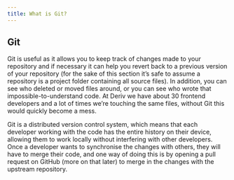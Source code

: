 ```yaml
---
title: What is Git?
---
```


## Git
Git is useful as it allows you to keep track of changes made to your repository and if
necessary it can help you revert back to a previous version of your repository (for the
sake of this section it’s safe to assume a repository is a project folder containing all
source files). In addition, you can see who deleted or moved files around, or you can
see who wrote that impossible-to-understand code. At Deriv we have about 30 frontend
developers and a lot of times we’re touching the same files, without Git this would
quickly become a mess.

Git is a distributed version control system, which means that each developer working
with the code has the entire history on their device, allowing them to work locally without
interfering with other developers. Once a developer wants to synchronise the changes
with others, they will have to merge their code, and one way of doing this is by opening
a pull request on GitHub (more on that later) to merge in the changes with the upstream
repository.



